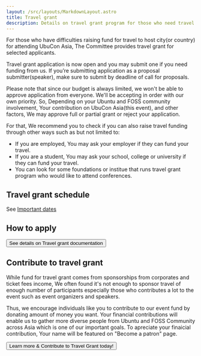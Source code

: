 ```yaml
---
layout: /src/layouts/MarkdownLayout.astro
title: Travel grant
description: Details on travel grant program for those who need travel funding support
---
```


For those who have difficulties raising fund for travel to host city(or country) for attending UbuCon Asia, The Committee provides travel grant for selected applicants.

Travel grant application is now open and you may submit one if you need funding from us. If you’re submitting application as a proposal submitter(speaker), make sure to submit by deadline of call for proposals.

Please note that since our budget is always limited, we won't be able to approve application from everyone. We'll be accepting in order with our own priority. 
So, Depending on your Ubuntu and FOSS community involvement, Your contribution on UbuCon Asia(this event), and other factors, We may approve full or partial grant or reject your application.

For that, We recommend you to check if you can also raise travel funding through other ways such as but not limited to:
- If you are employed, You may ask your employer if they can fund your travel.
- If you are a student, You may ask your school, college or university if they can fund your travel.
- You can look for some foundations or institue that runs travel grant program who would like to attend conferences.

## Travel grant schedule

See [Important dates](/programs/important-dates/)

## How to apply
<a href="https://docs.ubucon.asia/travel-support/travel-grant/"><button class="p-button">See details on Travel grant documentation</button></a>

## Contribute to travel grant
While fund for travel grant comes from sponsorships from corporates and ticket fees income, 
We often found it's not enough to sponsor travel of enough number of participants especially those who contributes a lot to the event such as event organizers and speakers.

Thus, we encourage individuals like you to contribute to our event fund by donating amount of money you want.
Your financial contributions will enable us to gather more diverse people from Ubuntu and FOSS Community across Asia which is one of our important goals.
To apreciate your finaicial contribution, Your name will be featured on "Become a patron" page.

<a href="/sponsors/patrons/"><button class="p-button">Learn more & Contribute to Travel Grant today!</button></a>